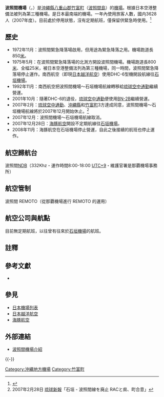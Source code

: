 {{Infobox airport
| name         = 波照間機場<br /><small>Hateruma Airport</small>
| nativename   = {{lang|ja|波照間空港}}
| photo        = HaterumaAirport.JPG
| photosize    = 250px
| caption      = 
| IATA         = HTR
| ICAO         = RORH
| type         = 民用
| operator     = {{Link-ja|沖繩縣廳|沖縄県庁}}
| city-served  = [[竹富町|竹富町]]
| location     = {{JPN}}[[沖繩縣|沖繩縣]][[八重山郡|八重山郡]][[竹富町|竹富町]]
| opened       = {{startdate|1972|11}}
| closed       = <!-- {{end date|YYYY|MM|DD}} -->
| elevation-m  = 13.12
| metric-elev  = yes
| coordinates  = {{Coord|24|03|30|N|123|48|14|E|type:airport_region:JP|display=inline,title}}
| latd  =  24 | latm  = 03 | lats  = 30 | latNS  = N
| longd = 123 | longm = 48 | longs = 14 | longEW = E
| website                = 
| pushpin_map            = Japan
| pushpin_mapsize        = 250
| pushpin_map_caption    = 機場在日本的位置
| pushpin_label          = HTR/RORH
| pushpin_label_position = left
| r1-number    = 02/20
| r1-length-m  = 800
| r1-surface   = 瀝青
| metric-rwy   = yes
| stat-year    = 2014
| stat1-header = 客運量
| stat1-data   = 0 人次
| stat2-header = 貨運量
| stat2-data   = 0 公噸
| stat3-header = 起降架次
| stat3-data   = 16 架次
}}

'''波照間機場'''（{{jpn|j=波照間空港|hg=はてるまくうこう|rm=Hateruma kūkō|f=y}}，{{airport codes|HTR|RORH}}）是[[沖繩縣|沖繩縣]][[八重山郡|八重山郡]][[竹富町|竹富町]]（[[波照間島|波照間島]]）的[[機場|機場]]。根據日本空港整備法被列為第三種機場。是日本最南端的機場。一年內使用旅客人數，國内3628人（2007年度）。目前處於停用狀態，沒有定期航班，僅保留供緊急時使用。<ref>{{Cite web |url=http://www.ocab.mlit.go.jp/about/total/report/ |title=大阪航空局「管内空港の利用状況概況集計表（平成19年度速報値）」 |access-date=2010-09-10 |archive-date=2021-01-29 |archive-url=https://web.archive.org/web/20210129080442/https://ocab.mlit.go.jp/about/total/report/ |dead-url=no }}</ref>

== 歷史 ==
*1972年11月：波照間緊急降落場啟用，但用途為緊急降落之用。機場跑道長850[[米_(單位)|米]]。
*1975年5月：在波照間緊急降落場的北測方開設波照間機場。機場跑道長800[[米_(單位)|米]]、全幅25米，被日本空港整備法列為第三種機場，同一時間，波照間緊急降落場停止運作。南西航空（即現[[日本越洋航空|日本越洋航空]]）使用DHC-6型機開設航線往[[石垣機場|石垣機場]]。
*1992年11月：南西航空把波照間機場～石垣機場航線轉移給[[琉球空中通勤|琉球空中通勤]]繼續營運。
*2001年10月：隨著DHC-6的退役，[[琉球空中通勤|琉球空中通勤]]便使用[[BN-2B|BN-2B]]繼續營運。
*2007年2月：[[琉球空中通勤|琉球空中通勤]]、[[沖繩縣|沖繩縣]]和[[竹富町|竹富町]]3方達成同意，波照間機場～石垣機場航線將於2007年12月開始休止。<ref>2007年2月28日 [[琉球新報|琉球新報]]「石垣 - 波照間線を廃止 RACと県、町合意」</ref>
*2007年12月：波照間機場～石垣機場航線取消。
*2007年12月28日：[[海豚航空|海豚航空]]開設不定期航線往[[石垣機場|石垣機場]]。
*2008年11月：海豚航空在石垣機場停止營運，自此之後接續的航班也停止運作。

== 航空歸航台 ==
波照間[[歸航台|NDB]]（332Khz・運作時間8:00-18:00 [[UTC+9|UTC+9]]・維護官署是那覇機場事務所）

== 航空管制 ==
波照間 REMOTO（從那覇機場進行 REMOTO 的運用）

== 航空公司與航點 ==
目前無定期航班，以往曾有往來於[[石垣機場|石垣機場]]的航班。

== 註釋 ==
{{reflist}}

==參考文獻==
{{refbegin}}
* {{Cite web|publisher=国土交通省航空局航空ネットワーク企画課 |title=暦年・年度別空港管理状況調書 |date= |url=http://www.mlit.go.jp/common/001101030.pdf |accessdate=2015-10-19 |deadurl=yes |archiveurl=https://web.archive.org/web/20150923142025/http://www.mlit.go.jp/common/001101030.pdf |archivedate=2015-09-23 }}
{{refend}}

==參見==
*[[日本機場列表|日本機場列表]]
*[[日本越洋航空|日本越洋航空]]
*[[海豚航空|海豚航空]]

== 外部連結 ==
{{Portal box|日本|航空}}
*[http://www.pref.okinawa.jp/airport/index/ht/hateruma00.htm 波照間機場介紹] {{Wayback|url=http://www.pref.okinawa.jp/airport/index/ht/hateruma00.htm |date=20210209090900 }}{{ja}}
{{-}}
{{日本機場}}

[[Category:沖繩地方機場|Category:沖繩地方機場]]
[[Category:竹富町|Category:竹富町]]